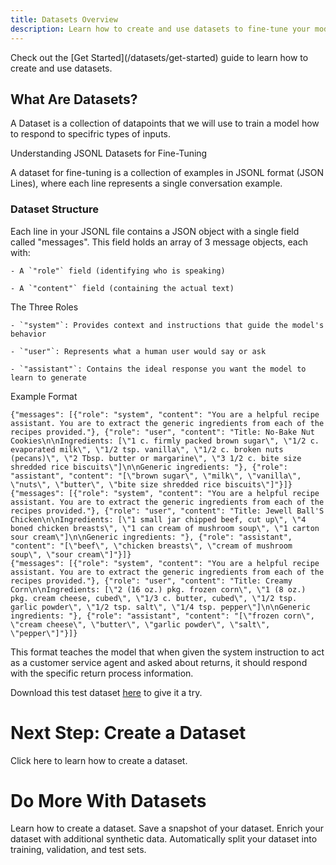 ```yaml
---
title: Datasets Overview
description: Learn how to create and use datasets to fine-tune your models.
---
```

<Note>
Check out the [Get Started](/datasets/get-started) guide to learn how to create and use datasets.
</Note>

## What Are Datasets?

A Dataset is a collection of datapoints that we will use to train a model how to respond to specifric types of inputs.

Understanding JSONL Datasets for Fine-Tuning

A dataset for fine-tuning is a collection of examples in JSONL format (JSON Lines), where each line represents a single conversation example.

### Dataset Structure

Each line in your JSONL file contains a JSON object with a single field called "messages". This field holds an array of 3 message objects, each with:


    - A `"role"` field (identifying who is speaking)

    - A `"content"` field (containing the actual text)


The Three Roles


    - `"system"`: Provides context and instructions that guide the model's behavior

    - `"user"`: Represents what a human user would say or ask

    - `"assistant"`: Contains the ideal response you want the model to learn to generate


Example Format

```jsonl
{"messages": [{"role": "system", "content": "You are a helpful recipe assistant. You are to extract the generic ingredients from each of the recipes provided."}, {"role": "user", "content": "Title: No-Bake Nut Cookies\n\nIngredients: [\"1 c. firmly packed brown sugar\", \"1/2 c. evaporated milk\", \"1/2 tsp. vanilla\", \"1/2 c. broken nuts (pecans)\", \"2 Tbsp. butter or margarine\", \"3 1/2 c. bite size shredded rice biscuits\"]\n\nGeneric ingredients: "}, {"role": "assistant", "content": "[\"brown sugar\", \"milk\", \"vanilla\", \"nuts\", \"butter\", \"bite size shredded rice biscuits\"]"}]}
{"messages": [{"role": "system", "content": "You are a helpful recipe assistant. You are to extract the generic ingredients from each of the recipes provided."}, {"role": "user", "content": "Title: Jewell Ball'S Chicken\n\nIngredients: [\"1 small jar chipped beef, cut up\", \"4 boned chicken breasts\", \"1 can cream of mushroom soup\", \"1 carton sour cream\"]\n\nGeneric ingredients: "}, {"role": "assistant", "content": "[\"beef\", \"chicken breasts\", \"cream of mushroom soup\", \"sour cream\"]"}]}
{"messages": [{"role": "system", "content": "You are a helpful recipe assistant. You are to extract the generic ingredients from each of the recipes provided."}, {"role": "user", "content": "Title: Creamy Corn\n\nIngredients: [\"2 (16 oz.) pkg. frozen corn\", \"1 (8 oz.) pkg. cream cheese, cubed\", \"1/3 c. butter, cubed\", \"1/2 tsp. garlic powder\", \"1/2 tsp. salt\", \"1/4 tsp. pepper\"]\n\nGeneric ingredients: "}, {"role": "assistant", "content": "[\"frozen corn\", \"cream cheese\", \"butter\", \"garlic powder\", \"salt\", \"pepper\"]"}]}
```

This format teaches the model that when given the system instruction to act as a customer service agent and asked about returns, it should respond with the specific return process information.

Download this test dataset [here](https://github.com/prem-ai/datasets/blob/main/test_dataset.jsonl) to give it a try.

# Next Step: Create a Dataset

<Card title="Create a Dataset" icon="database" href="/datasets/get-started">
  Click here to learn how to create a dataset.
</Card>

# Do More With Datasets

<CardGroup cols={2}>
  <Card title="Create a Dataset" icon="database" href="/datasets/get-started">
    Learn how to create a dataset.
  </Card>
  <Card title="Create a Snapshot" icon="camera" href="/datasets/create-snapshot">
    Save a snapshot of your dataset.
  </Card>
  <Card title="Enrich a Dataset" icon="sparkles" href="/datasets/enrich-dataset">
    Enrich your dataset with additional synthetic data.
  </Card>
  <Card title="Autosplit a Dataset" icon="arrows-split-up-and-left" href="/datasets/autosplit-dataset">
    Automatically split your dataset into training, validation, and test sets.
  </Card>
</CardGroup>